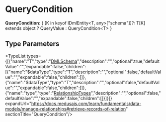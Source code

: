
# QueryCondition

 **QueryCondition**: &#123; [K in keyof IDmlEntity&#60;T, any&#62;["schema"]]?: T[K] extends object ? QueryValue : QueryCondition&#60;T&#62; &#125;

## Type Parameters

<TypeList types={[{"name":"T","type":"[DMLSchema](../types.DmlTypes.DMLSchema/page.mdx)","description":"","optional":true,"defaultValue":"","expandable":false,"children":[{"name":"$dataType","type":"T","description":"","optional":false,"defaultValue":"","expandable":false,"children":[]},{"name":"$dataType","type":"T","description":"","optional":false,"defaultValue":"","expandable":false,"children":[]},{"name":"type","type":"[RelationshipTypes](../types.DmlTypes.RelationshipTypes/page.mdx)","description":"","optional":false,"defaultValue":"","expandable":false,"children":[]}]}]} expandUrl="https://docs.medusajs.com/learn/fundamentals/data-models/manage-relationships#retrieve-records-of-relation" sectionTitle="QueryCondition"/>
